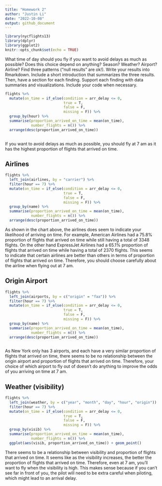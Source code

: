 ```yaml
---
title: "Homework 2"
author: "Justin Li"
date: "2022-10-08"
output: github_document
---
```


```r
library(nycflights13)
library(dplyr)
library(ggplot2)
knitr::opts_chunk$set(echo = TRUE)
```

What time of day should you fly if you want to avoid delays as much as possible? 
Does this choice depend on anything? Season? Weather? Airport? Airline? Find 
three patterns (“null results” are ok!). Write your results into Rmarkdown. 
Include a short introduction that summarizes the three results. Then, have a 
section for each finding. Support each finding with data summaries and 
visualizations. Include your code when necessary.

```r
flights %>%
  mutate(on_time = if_else(condition = arr_delay <= 0,
                           true = T,
                           false = F,
                           missing = F)) %>%
  group_by(hour) %>%
  summarise(proportion_arrived_on_time = mean(on_time),
            number_flights = n()) %>%
  arrange(desc(proportion_arrived_on_time)) 
  
```

If you want to avoid delays as much as possible, you should fly at 7 am as it 
has the highest proportion of flights that arrived on time. 

## Airlines ##
```r
flights %>%
  left_join(airlines, by = "carrier") %>%
  filter(hour == 7) %>%
  mutate(on_time = if_else(condition = arr_delay <= 0,
                           true = T,
                           false = F,
                           missing = F)) %>%
  group_by(name) %>%
  summarise(proportion_arrived_on_time = mean(on_time),
            number_flights = n()) %>%
  arrange(desc(proportion_arrived_on_time))

```

As shown in the chart above, the airlines does seem to indicate your likelihood
of arriving on time. For example, American Airlines had a 75.8% proportion of 
flights that arrived on time while still having a total of 3348 flights. On the
other hand ExpressJet Airlines had a 65.1% proportion of flights that arrived
on time while having a total of 2370 flights. This seems to indicate that 
certain airlines are better than others in terms of proportion of flights that
arrived on time. Therefore, you should choose carefully about the airline when
flying out at 7 am. 

## Origin Airport ##
```r
flights %>%
  left_join(airports, by = c("origin" = "faa")) %>%
  filter(hour == 7) %>%
  mutate(on_time = if_else(condition = arr_delay <= 0,
                           true = T,
                           false = F,
                           missing = F)) %>%
  group_by(name) %>%
  summarise(proportion_arrived_on_time = mean(on_time),
            number_flights = n()) %>%
  arrange(desc(proportion_arrived_on_time)) 
  
```

As New York only has 3 airports, and each have a very similar proportion of 
flights that arrived on time, there seems to be no relationship between the
origin airport and proportion of flights that arrived on time. Therefore, 
your choice of which airport to fly out of doesn't do anything to improve
the odds of you arriving on time at 7 am. 

## Weather (visibility) ##
```r
flights %>%
  left_join(weather, by = c("year", "month", "day", "hour", "origin")) %>%
  filter(hour == 7) %>%
  mutate(on_time = if_else(condition = arr_delay <= 0,
                           true = T,
                           false = F,
                           missing = F)) %>%
  group_by(visib) %>%
  summarise(proportion_arrived_on_time = mean(on_time),
            number_flights = n()) %>%
  ggplot(aes(visib, proportion_arrived_on_time)) + geom_point()
```

There seems to be a relationship between visibility and proportion of flights
that arrived on time. It seems like as the visibility increases, the better the 
proportion of flights that arrived on time. Therefore, even at 7 am, you'll want
to fly when the visibility is high. This makes sense because if you can't see
far in front of you, the pilot will need to be extra careful when piloting, 
which might lead to an arrival delay. 
